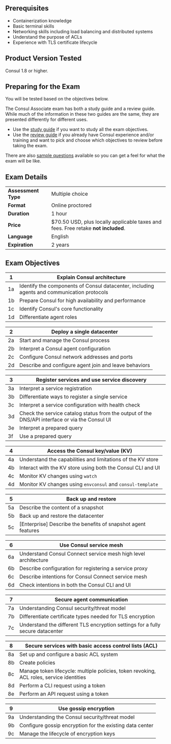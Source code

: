 <!-- Each "## Heading Two" section in this document will be used to populate an FAQ item -->

## Prerequisites

- Containerization knowledge
- Basic terminal skills
- Networking skills including load balancing and distributed systems
- Understand the purpose of ACLs
- Experience with TLS certificate lifecycle

## Product Version Tested

Consul 1.8 or higher.

## Preparing for the Exam

You will be tested based on the objectives below.

The Consul Associate exam has both a study guide and a review guide. While much of the information in these two guides are the same, they are presented differently for different uses.

- Use the [study guide](https://learn.hashicorp.com/tutorials/consul/associate-study) if you want to study all the exam objectives.
- Use the [review guide](https://learn.hashicorp.com/tutorials/consul/associate-review) if you already have Consul experience and/or training and want to pick and choose which objectives to review before taking the exam.

There are also [sample questions](https://learn.hashicorp.com/tutorials/consul/associate-questions) available so you can get a feel for what the exam will be like.

## Exam Details

|                     |                                                                                   |
| ------------------- | --------------------------------------------------------------------------------- |
| **Assessment Type** | Multiple choice                                                                   |
| **Format**          | Online proctored                                                                  |
| **Duration**        | 1 hour                                                                            |
| **Price**           | $70.50 USD, plus locally applicable taxes and fees. Free retake **not included**. |
| **Language**        | English                                                                           |
| **Expiration**      | 2 years                                                                           |

## Exam Objectives

| 1   | Explain Consul architecture                                                                |
| --- | ------------------------------------------------------------------------------------------ |
| 1a  | Identify the components of Consul datacenter, including agents and communication protocols |
| 1b  | Prepare Consul for high availability and performance                                       |
| 1c  | Identify Consul's core functionality                                                       |
| 1d  | Differentiate agent roles                                                                  |

| 2   | Deploy a single datacenter                            |
| --- | ----------------------------------------------------- |
| 2a  | Start and manage the Consul process                   |
| 2b  | Interpret a Consul agent configuration                |
| 2c  | Configure Consul network addresses and ports          |
| 2d  | Describe and configure agent join and leave behaviors |

| 3   | Register services and use service discovery                                                    |
| --- | ---------------------------------------------------------------------------------------------- |
| 3a  | Interpret a service registration                                                               |
| 3b  | Differentiate ways to register a single service                                                |
| 3c  | Interpret a service configuration with health check                                            |
| 3d  | Check the service catalog status from the output of the DNS/API interface or via the Consul UI |
| 3e  | Interpret a prepared query                                                                     |
| 3f  | Use a prepared query                                                                           |

| 4   | Access the Consul key/value (KV)                            |
| --- | ----------------------------------------------------------- |
| 4a  | Understand the capabilities and limitations of the KV store |
| 4b  | Interact with the KV store using both the Consul CLI and UI |
| 4c  | Monitor KV changes using `watch`                            |
| 4d  | Monitor KV changes using `envconsul` and `consul-template`  |

| 5   | Back up and restore                                             |
| --- | --------------------------------------------------------------- |
| 5a  | Describe the content of a snapshot                              |
| 5b  | Back up and restore the datacenter                              |
| 5c  | \[Enterprise\] Describe the benefits of snapshot agent features |

| 6   | Use Consul service mesh                                        |
| --- | -------------------------------------------------------------- |
| 6a  | Understand Consul Connect service mesh high level architecture |
| 6b  | Describe configuration for registering a service proxy         |
| 6c  | Describe intentions for Consul Connect service mesh            |
| 6d  | Check intentions in both the Consul CLI and UI                 |

| 7   | Secure agent communication                                                     |
| --- | ------------------------------------------------------------------------------ |
| 7a  | Understanding Consul security/threat model                                     |
| 7b  | Differentiate certificate types needed for TLS encryption                      |
| 7c  | Understand the different TLS encryption settings for a fully secure datacenter |

| 8   | Secure services with basic access control lists (ACL)                                    |
| --- | ---------------------------------------------------------------------------------------- |
| 8a  | Set up and configure a basic ACL system                                                  |
| 8b  | Create policies                                                                          |
| 8c  | Manage token lifecycle: multiple policies, token revoking, ACL roles, service identities |
| 8d  | Perform a CLI request using a token                                                      |
| 8e  | Perform an API request using a token                                                     |

| 9   | Use gossip encryption                                    |
| --- | -------------------------------------------------------- |
| 9a  | Understanding the Consul security/threat model           |
| 9b  | Configure gossip encryption for the existing data center |
| 9c  | Manage the lifecycle of encryption keys                  |
